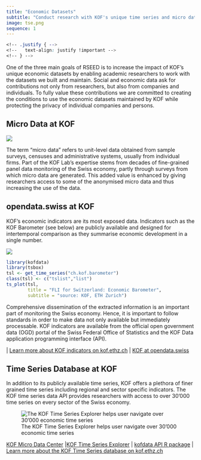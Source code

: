 ```yaml
---
title: "Economic Datasets"
subtitle: "Conduct research with KOF's unique time series and micro data!"
image: tse.png
sequence: 1
---
```


```css
<!-- .justify { -->
<!--   text-align: justify !important -->
<!-- } -->
```


One of the three main goals of RSEED is to increase the impact of KOF's unique economic datasets by enabling academic researchers to work with the datasets we built and maintain. Social and economic data ask for contributions not only from researchers, but also from companies and individuals. To fully value these contributions we are committed to creating the conditions to use the economic datasets maintained by KOF while protecting the privacy of individual companies and persons. 

## Micro Data at KOF

![](microdata.png)

The term "micro data" refers to unit-level data obtained from sample surveys, censuses and administrative systems, usually from individual firms. Part of the KOF Lab's expertise stems from decades of fine-grained panel data monitoring of the Swiss economy, partly through surveys from which micro data are generated. This added value is enhanced by giving researchers access to some of the anonymised micro data and thus increasing the use of the data.

## opendata.swiss at KOF

KOF's economic indicators are its most exposed data. Indicators such as the KOF Barometer (see below) are publicly available and designed for intertemporal comparison as they summarise economic development in a single number. 

![](opendata_swiss.png)

```r
library(kofdata)
library(tsbox)
tsl <- get_time_series("ch.kof.barometer")
class(tsl) <- c("tslist","list")
ts_plot(tsl,
        title = "FLI for Switzerland: Economic Barometer",
        subtitle = "source: KOF, ETH Zurich")

```

Comprehensive dissemination of the extracted information is an important part of monitoring the Swiss economy. Hence, it is important to follow standards in order to make data not only available but immediately processable. KOF indicators are available from the official open government data (OGD) portal of the Swiss Federal Office of Statistics and the KOF Data application programming interface (API). 


 | [Learn more about KOF indicators on kof.ethz.ch](https://kof.ethz.ch/en/forecasts-and-indicators/indicators.html) | [KOF at opendata.swiss](https://opendata.swiss/de/organization/kof-konjunkturforschungsstelle) 




## Time Series Database at KOF

In addition to its publicly available time series, KOF offers a plethora of finer grained time series including regional and sector specific indicators. The KOF time series data API provides researchers with access to over 30'000 time series on every sector of the Swiss economy. 

![The KOF Time Series Explorer helps user navigate over 30'000 economic time series](tse.png)


[KOF Micro Data Center](https://kof.ethz.ch/en/data/kof-micro-data-centre.html) |[KOF Time Series Explorer](https://ts-explorer.kof.ethz.ch/) | [kofdata API R package](https://cran.r-project.org/web/packages/kofdata/index.html) | [Learn more about the KOF Time Series database on kof.ethz.ch](https://kof.ethz.ch/en/data/kof-time-series-database.html) 






